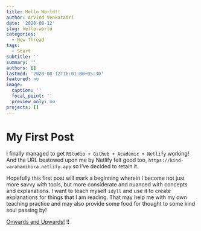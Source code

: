 ```yaml
---
title: Hello World!!
author: Arvind Venkatadri
date: '2020-08-12'
slug: hello-world
categories:
  - New Thread
tags:
  - Start
subtitle: ''
summary: ''
authors: []
lastmod: '2020-08-12T16:01:00+05:30'
featured: no
image:
  caption: ''
  focal_point: ''
  preview_only: no
projects: []
---
```


# My First Post

I finally managed to get `RStudio + Github + Academic + Netlify` working! And the URL bestowed upon me by Netlify felt good too, `https://kind-varahamihira.netlify.app` so I've decided to retain it.

Hopefully this first post will mark a beginning wherein I become not just more savvy with tools, but more considerate and nuanced with concepts and explanations. I want to teach myself `idyll` and use it to create explanations for things that I am reading. That may help me with my own teaching practice and may also provide some food for thought to some kind soul passing by!

[Onwards and Upwards!](http://anglicanhistory.org/usa/gwdoane/songs1860/051.html) !!

